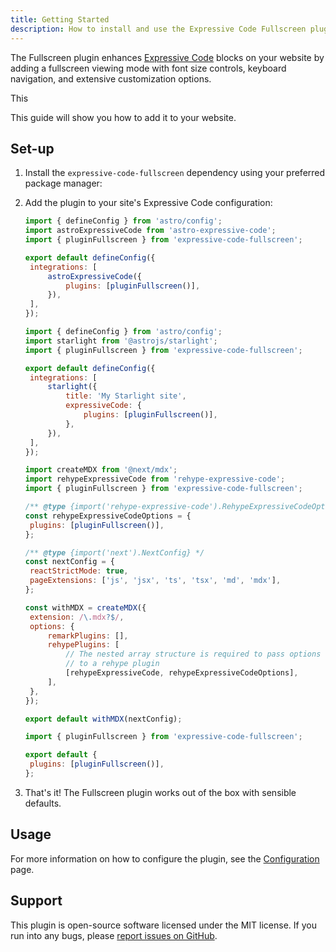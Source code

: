 ```yaml
---
title: Getting Started
description: How to install and use the Expressive Code Fullscreen plugin in your website.
---
```


The Fullscreen plugin enhances [Expressive Code](https://expressive-code.com/) blocks on your website by adding a fullscreen viewing mode with font size controls, keyboard navigation, and extensive customization options.

This 

This guide will show you how to add it to your website.

## Set-up


<Steps>

1. Install the `expressive-code-fullscreen` dependency using your preferred package manager:

   <PackageManagers pkg="expressive-code-fullscreen" />

2. Add the plugin to your site's Expressive Code configuration:

   <Tabs>

   <TabItem label="Astro">

   ```js title="astro.config.mjs" ins={3,8}
   import { defineConfig } from 'astro/config';
   import astroExpressiveCode from 'astro-expressive-code';
   import { pluginFullscreen } from 'expressive-code-fullscreen';

   export default defineConfig({
   	integrations: [
   		astroExpressiveCode({
   			plugins: [pluginFullscreen()],
   		}),
   	],
   });
   ```

   </TabItem>

   <TabItem label="Starlight">

   ```js title="astro.config.mjs" ins={3,10}
   import { defineConfig } from 'astro/config';
   import starlight from '@astrojs/starlight';
   import { pluginFullscreen } from 'expressive-code-fullscreen';

   export default defineConfig({
   	integrations: [
   		starlight({
   			title: 'My Starlight site',
   			expressiveCode: {
   				plugins: [pluginFullscreen()],
   			},
   		}),
   	],
   });
   ```

   </TabItem>

   <TabItem label="Next.js">

   ```js title="next.config.mjs" ins={3,7}
   import createMDX from '@next/mdx';
   import rehypeExpressiveCode from 'rehype-expressive-code';
   import { pluginFullscreen } from 'expressive-code-fullscreen';

   /** @type {import('rehype-expressive-code').RehypeExpressiveCodeOptions} */
   const rehypeExpressiveCodeOptions = {
   	plugins: [pluginFullscreen()],
   };

   /** @type {import('next').NextConfig} */
   const nextConfig = {
   	reactStrictMode: true,
   	pageExtensions: ['js', 'jsx', 'ts', 'tsx', 'md', 'mdx'],
   };

   const withMDX = createMDX({
   	extension: /\.mdx?$/,
   	options: {
   		remarkPlugins: [],
   		rehypePlugins: [
   			// The nested array structure is required to pass options
   			// to a rehype plugin
   			[rehypeExpressiveCode, rehypeExpressiveCodeOptions],
   		],
   	},
   });

   export default withMDX(nextConfig);
   ```

   </TabItem>

   <TabItem label="EC config file">

   ```js title="ec.config.mjs" ins={1,4}
   import { pluginFullscreen } from 'expressive-code-fullscreen';

   export default {
   	plugins: [pluginFullscreen()],
   };
   ```

   </TabItem>

   </Tabs>

3. That's it! The Fullscreen plugin works out of the box with sensible defaults.

</Steps>

## Usage

For more information on how to configure the plugin, see the [Configuration](../configuration) page.


## Support

This plugin is open-source software licensed under the MIT license.
If you run into any bugs, please [report issues on GitHub](https://github.com/frostybee/expressive-code-fullscreen/issues).
